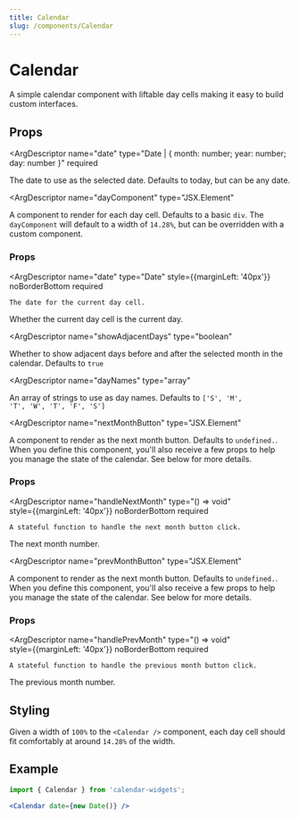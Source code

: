 ```yaml
---
title: Calendar
slug: /components/Calendar
---
```



# Calendar

A simple calendar component with liftable day cells making it easy to build custom interfaces.

## Props
<ArgDescriptor 
  name="date"
  type="Date | { month: number; year: number; day: number }" 
  required
>
  The date to use as the selected date. Defaults to today, but can be any date.
</ArgDescriptor>

<ArgDescriptor 
  name="dayComponent"
  type="JSX.Element" 
>
  A component to render for each day cell. Defaults to a basic <code>div</code>. The <code>dayComponent</code> will default to a width of <code>14.28%</code>, but can be overridden with a custom component.

  <h3 style={{marginLeft: '40px', marginTop: '20px'}}>Props</h3>

  <ArgDescriptor 
    name="date"
    type="Date"
    style={{marginLeft: '40px'}}
    noBorderBottom
    required
  >
    The date for the current day cell.
  </ArgDescriptor>
  <ArgDescriptor 
    name="isCurrentDay"
    type="boolean"
    style={{marginLeft: '40px'}}
    noBorderBottom
    required
  >
    Whether the current day cell is the current day.
  </ArgDescriptor>
</ArgDescriptor>

<ArgDescriptor 
  name="showAdjacentDays"
  type="boolean" 
>
  Whether to show adjacent days before and after the selected month in the calendar. Defaults to <code>true</code>
</ArgDescriptor>

<ArgDescriptor 
  name="dayNames" 
  type="array"  
>
  An array of strings to use as day names. Defaults to <code>['S', 'M', 'T', 'W', 'T', 'F', 'S']</code>
</ArgDescriptor>

<ArgDescriptor 
  name="nextMonthButton" 
  type="JSX.Element"  
>
  A component to render as the next month button. Defaults to <code>undefined.</code>. When you define this component, you'll also receive a few props to help you manage the state of the calendar. See below for more details.

  <h3 style={{marginLeft: '40px', marginTop: '20px'}}>Props</h3>

  <ArgDescriptor 
    name="handleNextMonth"
    type="() => void"  
    style={{marginLeft: '40px'}}
    noBorderBottom
    required
  >
    A stateful function to handle the next month button click.
  </ArgDescriptor>
  <ArgDescriptor 
    name="nextMonth"
    type="number"  
    style={{marginLeft: '40px'}}
    noBorderBottom
    required
  >
    The next month number.
  </ArgDescriptor>
</ArgDescriptor>

<ArgDescriptor 
  name="prevMonthButton"
  type="JSX.Element"  
>
  A component to render as the next month button. Defaults to <code>undefined.</code>. When you define this component, you'll also receive a few props to help you manage the state of the calendar. See below for more details.

  <h3 style={{marginLeft: '40px', marginTop: '20px'}}>Props</h3>

  <ArgDescriptor 
    name="handlePrevMonth"
    type="() => void"  
    style={{marginLeft: '40px'}}
    noBorderBottom
    required
  >
    A stateful function to handle the previous month button click.
  </ArgDescriptor>
  <ArgDescriptor 
    name="prevMonth"
    type="number"  
    style={{marginLeft: '40px'}}
    noBorderBottom
    required
  >
    The previous month number.
  </ArgDescriptor>
  
</ArgDescriptor>

## Styling

Given a width of `100%` to the `<Calendar />` component, each day cell should fit comfortably at around `14.28%` of the width. 

## Example

```jsx
import { Calendar } from 'calendar-widgets';

<Calendar date={new Date()} />
```